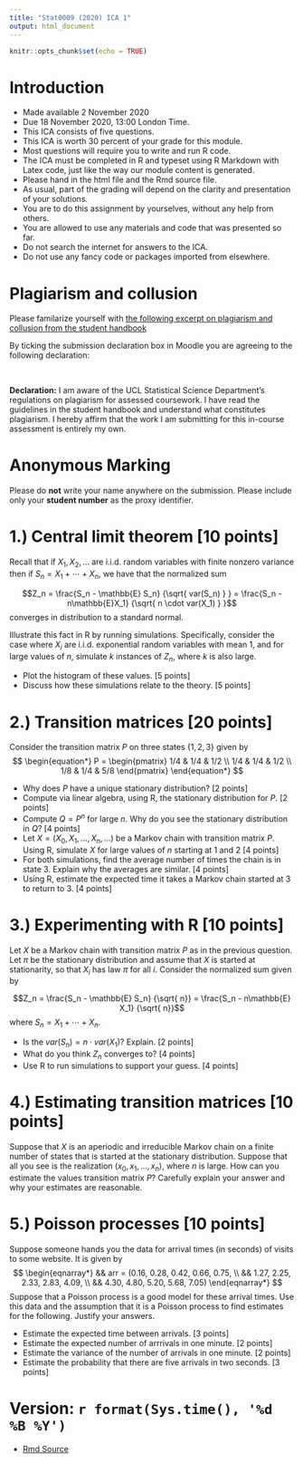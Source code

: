 ```yaml
---
title: "Stat0009 (2020) ICA 1"
output: html_document
---
```



```r
knitr::opts_chunk$set(echo = TRUE)
```




# Introduction

* Made available 2 November 2020
* Due 18 November 2020, 13:00 London Time.
* This ICA consists of five questions.  
* This ICA is worth 30 percent of your grade for this module.
* Most questions will require you to write and run R code.
* The ICA must be completed in R and typeset using R Markdown with Latex code, just like the way our module content is generated.
* Please hand in the html file and the Rmd source file.
* As usual, part of the grading will depend on the clarity and presentation of your solutions.
*  You are to do this assignment by yourselves, without any help from others.
*  You are allowed to use any materials and code that was presented so far.
*  Do not search the internet for answers to the ICA.
*  Do not use any fancy code or packages imported from elsewhere.



#  Plagiarism and collusion

Please familarize yourself with [the following excerpt on plagiarism and collusion from the student handbook ](https://tsoo-math.github.io/ucl/Plagiarism-Collusion.pdf)


By ticking the submission declaration box in Moodle you are agreeing to the following declaration:

<br>

**Declaration:** I am aware of the UCL Statistical Science Department's regulations on plagiarism for assessed coursework. I have read the guidelines in the student handbook and understand what constitutes plagiarism. I hereby affirm that the work I am submitting for this in-course assessment is entirely my own.



# Anonymous Marking 

Please do **not** write your name anywhere on the submission. Please include only your **student number** as the proxy identifier.










# 1.)  Central limit theorem [10 points]

Recall that if $X_1, X_2, \ldots$ are i.i.d. random variables with finite nonzero variance then if $S_n = X_1 + \cdots + X_n$, we have 
that the normalized sum

$$Z_n = \frac{S_n - \mathbb{E} S_n} {\sqrt{ var(S_n) }  } =  \frac{S_n - n\mathbb{E}X_1} {\sqrt{ n \cdot var(X_1) }  }$$
converges in distribution to a standard normal.    

Illustrate this fact in R by running simulations.  Specifically, consider the case where $X_i$ are i.i.d. exponential random variables with mean $1$, and for large values of $n$, simulate $k$ instances of $Z_n$, where $k$ is also large.  

* Plot the  histogram of these values. [5 points]
* Discuss how these simulations relate to the theory. [5 points]  



# 2.) Transition matrices [20 points]

Consider the transition matrix $P$  on three states $\{1,2,3\}$ given by
$$
\begin{equation*}
P = 
\begin{pmatrix}
1/4 & 1/4 & 1/2 \\
1/4 & 1/4 & 1/2 \\
1/8 & 1/4 & 5/8
\end{pmatrix}
\end{equation*}
$$

*  Why does $P$ have a unique stationary distribution? [2 points]
*  Compute via linear algebra, using R, the stationary distribution for $P$.   [2 points] 
*  Compute $Q=P^n$ for large $n$.  Why do you see the stationary distribution in  $Q$?  [4 points]
*  Let $X = (X_0, X_1, \ldots, X_n, \ldots)$ be a Markov chain with transition matrix $P$.   Using R, simulate $X$ for large values of $n$ starting at $1$ and $2$  [4 points]
*  For both simulations, find the average number of times the chain is in state $3$.  Explain why the averages are similar.  [4 points]
*  Using R, estimate the expected time it takes a Markov chain started at $3$ to return to $3$. [4 points]

# 3.) Experimenting with R [10 points]

Let $X$ be a Markov chain with transition matrix $P$ as in the previous question.  Let $\pi$ be the stationary distribution and assume that $X$ is started at stationarity, so that $X_i$ has law $\pi$ for all $i$.  Consider the normalized sum given by

$$Z_n = \frac{S_n - \mathbb{E} S_n} {\sqrt{ n}} = \frac{S_n - n\mathbb{E} X_1} {\sqrt{ n}}$$
where $S_n = X_1 + \cdots + X_n.$   

*  Is the $var(S_n) = n \cdot var(X_1)$?   Explain. [2 points]
*  What do you think $Z_n$ converges to?  [4 points]
*  Use R to run simulations to support your guess. [4 points]


# 4.)  Estimating transition matrices [10 points]

Suppose that $X$ is an aperiodic and irreducible Markov chain on a finite number of states that is started at the stationary distribution.   Suppose that all you see is the realization $(x_0,x_1, \ldots, x_n)$, where $n$ is large.  How can you estimate the values transition matrix $P$?   Carefully explain your answer and why your estimates are reasonable.  



# 5.)  Poisson processes [10 points]

Suppose someone hands you the data for arrival times (in seconds) of visits to some website.   It is given by
$$ 
\begin{eqnarray*}
&& arr = (0.16, 0.28, 0.42, 0.66, 0.75, \\
&& 1.27, 2.25, 2.33, 2.83, 4.09, \\
&& 4.30, 4.80, 5.20,
5.68, 7.05)
\end{eqnarray*}
$$
Suppose that a Poisson process is a good model for these arrival times.  Use this data and the assumption that it is a Poisson process to find estimates for the following.  Justify your answers.

* Estimate the expected time between arrivals. [3 points]
* Estimate the expected number of arrrivals in one minute. [2 points]
*  Estimate the variance of the number of arrivals in one minute. [2 points]
* Estimate the probability that there are five arrivals in two seconds. [3 points]


#  Version: `r format(Sys.time(), '%d %B %Y')`
  * [Rmd Source](https://tsoo-math.github.io/ucl/ica-stat9-test.Rmd)



<br>
<br>
<br>


